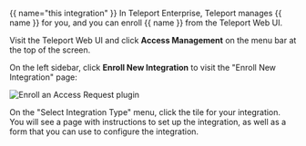{{ name="this integration" }}
In Teleport Enterprise, Teleport manages {{ name }} for you, and you can
enroll {{ name }} from the Teleport Web UI.

Visit the Teleport Web UI and click **Access Management** on the menu bar at the
top of the screen. 

On the left sidebar, click **Enroll New Integration** to visit the "Enroll New
Integration" page: 

![Enroll an Access Request plugin](../../../img/enterprise/plugins/enroll.png)

On the "Select Integration Type" menu, click the tile for your integration. You
will see a page with instructions to set up the integration, as well as a form
that you can use to configure the integration.

